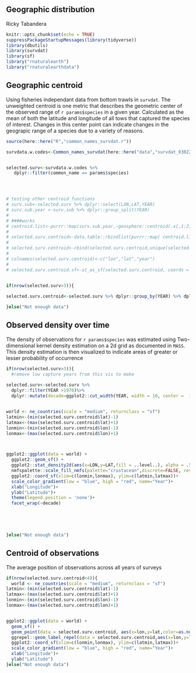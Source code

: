 ## Geographic distribution

Ricky Tabandera

```r
knitr::opts_chunk$set(echo = TRUE)
suppressPackageStartupMessages(library(tidyverse))
library(dbutils)
library(survdat)
library(sf)
library("rnaturalearth")
library("rnaturalearthdata")
```
## Geographic centroid

Using fisheries independant data from bottom trawls in `survdat`. The unweighted  centroid is one metric that describes the geometric center of the observed range of `r params$species` in a given year. Calculated as the mean of both the latitude and longitude of all tows that captured the species of interest. Changes in this center point can indicate changes in the geograpic range of a species due to a variety of reasons.


```r
source(here::here("R","common_names_survdat.r"))

survdata.w.codes<-Common_names_survdat(here::here("data","survdat_03022021_B.RDS"))


selected.surv<-survdata.w.codes %>% 
   dplyr::filter(common_name == params$species)




# testing other centroid functions
# surv.sub<-selected.surv %>% dplyr::select(LON,LAT,YEAR)
# surv.sub.year <-surv.sub %>% dplyr::group_split(YEAR)
# 
# ####works
# centroid.list<-purrr::map(surv.sub.year,~geosphere::centroid(.x[,1:2]))
# 
# selected.surv.centroid<-data.table::rbindlist(purrr::map( centroid.list, data.table::as.data.table))
# 
# selected.surv.centroid<-cbind(selected.surv.centroid,unique(selected.surv$YEAR))
# 
# colnames(selected.surv.centroid)<-c("lon","lat","year")
# 
# selected.surv.centroid.sf<-st_as_sf(selected.surv.centroid, coords = c("lon", "lat"), crs = 4326)


if(nrow(selected.surv>3)){
  
selected.surv.centroid<-selected.surv %>% dplyr::group_by(YEAR) %>% dplyr::summarise(lon=mean(LON),lat=mean(LAT))

}else("Not enough data")


```


## Observed density over time
The density of observations for `r params$species` was estimated using Two-dimensional kernel density estimation on a 2d grid as documented in `MASS`. This density estimation is then visualized to indicate areas of greater or lesser probability of occurrence  


```r
if(nrow(selected.surv>3)){
  #remove low capture years from this vis to make
  
selected.surv<-selected.surv %>%
  dplyr::filter(YEAR >1970)%>%
  dplyr::mutate(decade=ggplot2::cut_width(YEAR, width = 10, center =  1980 ))


world <- ne_countries(scale = "medium", returnclass = "sf")
latmin<-(min(selected.surv.centroid$lat)-1)
latmax<-(max(selected.surv.centroid$lat)+1)
lonmin<-(min(selected.surv.centroid$lon)-1)
lonmax<-(max(selected.surv.centroid$lon)+1)



ggplot2::ggplot(data = world) +
  ggplot2::geom_sf() +
  ggplot2::stat_density2d(aes(x=LON,y=LAT,fill = ..level..), alpha = .5,geom = "polygon", data = selected.surv) +
  nmfspalette::scale_fill_nmfs(palette="crustacean",discrete=FALSE, reverse=TRUE)+
  ggplot2::coord_sf(xlim=c(lonmin,lonmax), ylim=c(latmin,latmax))+
  scale_color_gradient(low = "blue", high = "red", name="Year")+
  xlab("Longitude")+
  ylab("Latitude")+
  theme(legend.position = 'none')+
  facet_wrap(~decade)
  


  

}else("Not enough data")

```

## Centroid of observations 
The average position of observations across all years of surveys 

```r
if(nrow(selected.surv.centroid<4)){
  world <- ne_countries(scale = "medium", returnclass = "sf")
latmin<-(min(selected.surv.centroid$lat)-1)
latmax<-(max(selected.surv.centroid$lat)+1)
lonmin<-(min(selected.surv.centroid$lon)-1)
lonmax<-(max(selected.surv.centroid$lon)+1)


ggplot2::ggplot(data = world) +
  geom_sf() +
  geom_point(data = selected.surv.centroid, aes(x=lon,y=lat,color=as.numeric(YEAR)))+
  ggrepel::geom_label_repel(data = selected.surv.centroid,aes(x=lon,y=lat,label=YEAR),max.overlaps =20 )+
  ggplot2::coord_sf(xlim=c(lonmin,lonmax), ylim=c(latmin,latmax))+
  scale_color_gradient(low = "blue", high = "red", name="Year")+
  xlab("Longitude")+
  ylab("Latitude")
}else("Not enough data")

```




